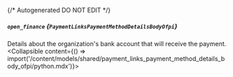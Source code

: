 {/* Autogenerated DO NOT EDIT  */}

##### `open_finance` *{`PaymentLinksPaymentMethodDetailsBodyOfpi`}*
Details about the organization's bank account that will receive the payment.
<Collapsible content={() => import('/content/models/shared/payment_links_payment_method_details_body_ofpi/python.mdx')}>
</Collapsible>

